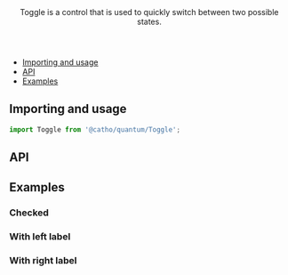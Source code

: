 

<Meta title="Forms/Toggle" component={Toggle}  />

<Header title="Toggle">
    Toggle is a control that is used to quickly switch
    between two possible states.
</Header>

- [Importing and usage](#importing)
- [API](#api)
- [Examples](#examples)

## <a id="importing"></a>Importing and usage

```js
import Toggle from '@catho/quantum/Toggle';
```

<Canvas>
  <Story story={Default}/>
</Canvas>

## <a id="api"></a>API

<ArgsTable of={Toggle} />

## <a id="examples"></a>Examples

### Checked

<Canvas>
  <Story story={Checked}/>
</Canvas>

### With left label

<Canvas>
  <Story story={WithLeftLabel}/>
</Canvas>

### With right label

<Canvas>
  <Story story={WithRightLabel}/>
</Canvas>


